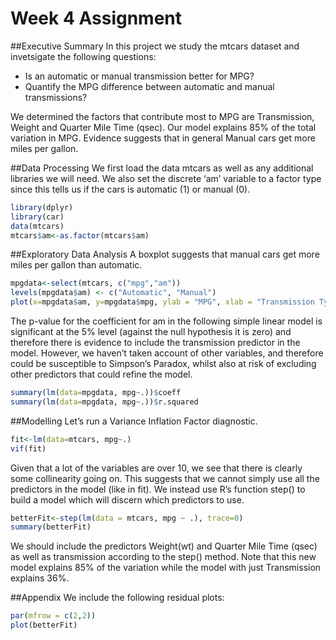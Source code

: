 Week 4 Assignment
========================

##Executive Summary
In this project we study the mtcars dataset and invetsigate the following questions:

* Is an automatic or manual transmission better for MPG?
* Quantify the MPG difference between automatic and manual transmissions?

We determined the factors that contribute most to MPG are Transmission, Weight and Quarter Mile Time (qsec). Our model explains 85% of the total variation in MPG. Evidence suggests that in general Manual cars get more miles per gallon.

##Data Processing
We first load the data mtcars as well as any additional libraries we will need. We also set the discrete 'am' variable to a factor type since this tells us if the cars is automatic (1) or manual (0).
```r
library(dplyr)
library(car)
data(mtcars)
mtcars$am<-as.factor(mtcars$am)
```

##Exploratory Data Analysis
A boxplot suggests that manual cars get more miles per gallon than automatic.
```r
mpgdata<-select(mtcars, c("mpg","am"))
levels(mpgdata$am) <- c("Automatic", "Manual")
plot(x=mpgdata$am, y=mpgdata$mpg, ylab = "MPG", xlab = "Transmission Type")
```

The p-value for the coefficient for am in the following simple linear model is significant at the 5% level (against the null hypothesis it is zero) and therefore there is evidence to include the transmission predictor in the model. However, we haven't taken account of other variables, and therefore could be susceptible to Simpson's Paradox, whilst also at risk of excluding other predictors that could refine the model.

```r
summary(lm(data=mpgdata, mpg~.))$coeff
summary(lm(data=mpgdata, mpg~.))$r.squared
```

##Modelling
Let's run a Variance Inflation Factor diagnostic.
```r
fit<-lm(data=mtcars, mpg~.)
vif(fit)
```

Given that a lot of the variables are over 10, we see that there is clearly some collinearity going on. This suggests that we cannot simply use all the predictors in the model (like in fit). We instead use R's function step() to build a model which will discern which predictors to use.

```r
betterFit<-step(lm(data = mtcars, mpg ~ .), trace=0)
summary(betterFit)
```
We should include the predictors Weight(wt) and Quarter Mile Time (qsec) as well as transmission according to the step() method. Note that this new model explains 85% of the variation while the model with just Transmission explains 36%.

##Appendix 
We include the following residual plots:
```r
par(mfrow = c(2,2))
plot(betterFit)
```

